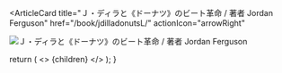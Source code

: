<ArticleCard
  title="Ｊ・ディラと《ドーナツ》のビート革命 / 著者 Jordan Ferguson"
  href="/book/jdilladonutsL/"
  actionIcon="arrowRight"
>

![Ｊ・ディラと《ドーナツ》のビート革命 / 著者 Jordan Ferguson](../../images/books/jdilladonuts.jpg)

</ArticleCard>

  return (
    <>
      {children}
    </>
  );
}
